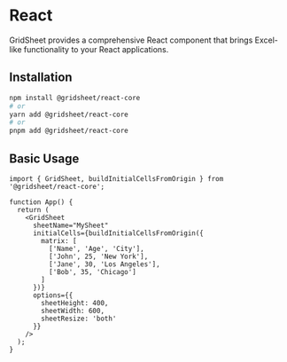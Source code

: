 # React

GridSheet provides a comprehensive React component that brings Excel-like functionality to your React applications.

## Installation

```bash
npm install @gridsheet/react-core
# or
yarn add @gridsheet/react-core
# or
pnpm add @gridsheet/react-core
```

## Basic Usage

```tsx filename="App.tsx" copy
import { GridSheet, buildInitialCellsFromOrigin } from '@gridsheet/react-core';

function App() {
  return (
    <GridSheet
      sheetName="MySheet"
      initialCells={buildInitialCellsFromOrigin({
        matrix: [
          ['Name', 'Age', 'City'],
          ['John', 25, 'New York'],
          ['Jane', 30, 'Los Angeles'],
          ['Bob', 35, 'Chicago']
        ]
      })}
      options={{
        sheetHeight: 400,
        sheetWidth: 600,
        sheetResize: 'both'
      }}
    />
  );
}
``` 